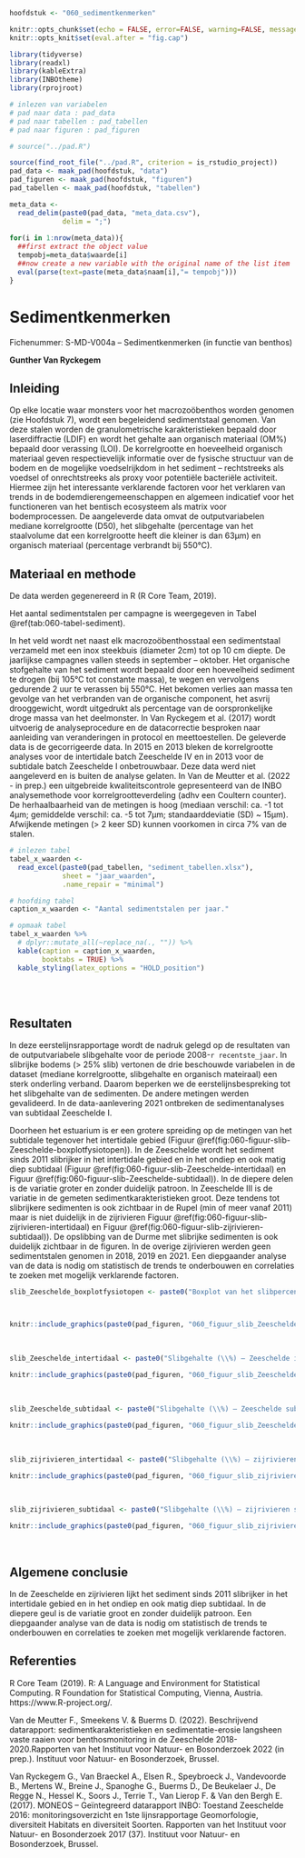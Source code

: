 
```r

hoofdstuk <- "060_sedimentkenmerken"

```


```r

knitr::opts_chunk$set(echo = FALSE, error=FALSE, warning=FALSE, message=FALSE, cache=FALSE, fig.pos = "H", out.extra = '')
knitr::opts_knit$set(eval.after = "fig.cap")


```


```r

library(tidyverse)
library(readxl)
library(kableExtra)
library(INBOtheme)
library(rprojroot)

```


```r

# inlezen van variabelen
# pad naar data : pad_data
# pad naar tabellen : pad_tabellen
# pad naar figuren : pad_figuren

# source("../pad.R")

source(find_root_file("../pad.R", criterion = is_rstudio_project))
pad_data <- maak_pad(hoofdstuk, "data")
pad_figuren <- maak_pad(hoofdstuk, "figuren")
pad_tabellen <- maak_pad(hoofdstuk, "tabellen")
```


```r

meta_data <- 
  read_delim(paste0(pad_data, "meta_data.csv"),
             delim = ";")
  
for(i in 1:nrow(meta_data)){
  ##first extract the object value
  tempobj=meta_data$waarde[i]
  ##now create a new variable with the original name of the list item
  eval(parse(text=paste(meta_data$naam[i],"= tempobj")))
}

```



# Sedimentkenmerken

Fichenummer: S-MD-V004a – Sedimentkenmerken (in functie van benthos) 

__Gunther Van Ryckegem__


## Inleiding

Op elke locatie waar monsters voor het macrozoöbenthos worden genomen (zie Hoofdstuk 7), wordt een begeleidend sedimentstaal genomen. Van deze stalen worden de granulometrische karakteristieken bepaald door laserdiffractie (LDIF) en wordt het gehalte aan organisch materiaal (OM%) bepaald door verassing (LOI). 
De korrelgrootte en hoeveelheid organisch materiaal geven respectievelijk informatie over de fysische structuur van de bodem en de mogelijke voedselrijkdom in het sediment – rechtstreeks als voedsel of onrechtstreeks als proxy voor potentiële bacteriële activiteit. Hiermee zijn het interessante verklarende factoren voor het verklaren van trends in de bodemdierengemeenschappen en algemeen indicatief voor het functioneren van het bentisch ecosysteem als matrix voor bodemprocessen. 
De aangeleverde data omvat de outputvariabelen mediane korrelgrootte (D50), het slibgehalte (percentage van het staalvolume dat een korrelgrootte heeft die kleiner is dan 63µm) en organisch materiaal (percentage verbrandt bij 550°C).


## Materiaal en methode

De data werden gegenereerd in R (R Core Team, 2019).

Het aantal sedimentstalen per campagne is weergegeven in Tabel \@ref(tab:060-tabel-sediment).

In het veld wordt net naast elk macrozoöbenthosstaal een sedimentstaal verzameld met een inox steekbuis (diameter 2cm) tot op 10 cm diepte. De jaarlijkse campagnes vallen steeds in september – oktober. 
Het organische stofgehalte van het sediment wordt bepaald door een hoeveelheid sediment te drogen (bij 105°C tot constante massa), te wegen en vervolgens gedurende 2 uur te verassen bij 550°C. Het bekomen verlies aan massa ten gevolge van het verbranden van de organische component, het asvrij drooggewicht, wordt uitgedrukt als percentage van de oorspronkelijke droge massa van het deelmonster.
In Van Ryckegem et al. (2017) wordt uitvoerig de analyseprocedure en de datacorrectie besproken naar aanleiding van veranderingen in protocol en meettoestellen. De geleverde data is de gecorrigeerde data. In 2015 en 2013 bleken de korrelgrootte analyses voor de intertidale batch Zeeschelde IV en in 2013 voor de subtidale batch Zeeschelde I onbetrouwbaar. Deze data werd niet aangeleverd en is buiten de analyse gelaten.
In Van de Meutter et al. (2022 - in prep.) een uitgebreide kwaliteitscontrole gepresenteerd van de INBO analysemethode voor korrelgrootteverdeling (adhv een Coultern counter). De herhaalbaarheid van de metingen is hoog (mediaan verschil: ca. -1 tot 4µm; gemiddelde verschil: ca. -5 tot 7µm; standaarddeviatie (SD) ~ 15µm). Afwijkende metingen (> 2 keer SD) kunnen voorkomen in circa 7% van de stalen.  


```r

# inlezen tabel
tabel_x_waarden <-
  read_excel(paste0(pad_tabellen, "sediment_tabellen.xlsx"),
             sheet = "jaar_waarden",
             .name_repair = "minimal")

# hoofding tabel
caption_x_waarden <- "Aantal sedimentstalen per jaar."

# opmaak tabel
tabel_x_waarden %>%
  # dplyr::mutate_all(~replace_na(., "")) %>%
  kable(caption = caption_x_waarden,
        booktabs = TRUE) %>%
  kable_styling(latex_options = "HOLD_position")

```

<!-- lege lijn na tabel -->
<br/>
<br/>



## Resultaten

In deze eerstelijnsrapportage wordt de nadruk gelegd op de resultaten van de outputvariabele slibgehalte voor de periode 2008-`r recentste_jaar`. In slibrijke bodems (> 25% slib) vertonen de drie beschouwde variabelen in de dataset (mediane korrelgrootte, slibgehalte en organisch mateiraal) een sterk onderling verband. Daarom beperken we de eerstelijnsbespreking tot het slibgehalte van de sedimenten. De andere metingen werden gevalideerd. In de data-aanlevering 2021 ontbreken de sedimentanalyses van subtidaal Zeeschelde I. 


Doorheen het estuarium is er een grotere spreiding op de metingen van het subtidale tegenover het intertidale gebied (Figuur \@ref(fig:060-figuur-slib-Zeeschelde-boxplotfysiotopen)). 
In de Zeeschelde wordt het sediment sinds 2011 slibrijker in het intertidale gebied en in het ondiep en ook matig diep subtidaal (Figuur \@ref(fig:060-figuur-slib-Zeeschelde-intertidaal) en Figuur \@ref(fig:060-figuur-slib-Zeeschelde-subtidaal)). In de diepere delen is de variatie groter en zonder duidelijk patroon. In Zeeschelde III is de variatie in de gemeten sedimentkarakteristieken groot. 
Deze tendens tot slibrijkere sedimenten is ook zichtbaar in de Rupel (min of meer vanaf 2011) maar is niet duidelijk in de zijrivieren Figuur \@ref(fig:060-figuur-slib-zijrivieren-intertidaal) en Figuur \@ref(fig:060-figuur-slib-zijrivieren-subtidaal)). De opslibbing van de Durme met slibrijke sedimenten is ook duidelijk zichtbaar in de figuren. In de overige zijrivieren werden geen sedimentstalen genomen in 2018, 2019 en 2021. Een diepgaander analyse van de data is nodig om statistisch de trends te onderbouwen en correlaties te zoeken met mogelijk verklarende factoren.
```r

slib_Zeeschelde_boxplotfysiotopen <- paste0("Boxplot van het slibpercentage per fysiotoop in het intertidaal en subtidaal van de Zeeschelde (data 2008-",recentste_jaar,").")



knitr::include_graphics(paste0(pad_figuren, "060_figuur_slib_Zeeschelde_boxplotfysiotopen.jpg"))

```

<br/>

```r

slib_Zeeschelde_intertidaal <- paste0("Slibgehalte (\\%) – Zeeschelde intertidaal. Geen data in 2015 en 2013 voor intertidaal Zeeschelde IV. (data 2008-",recentste_jaar,").")

knitr::include_graphics(paste0(pad_figuren, "060_figuur_slib_Zeeschelde_intertidaal.jpg"))

```

<br/>


```r

slib_Zeeschelde_subtidaal <- paste0("Slibgehalte (\\%) – Zeeschelde subtidaal. Geen data in 2013 voor subtidaal Zeeschelde I. (data 2008-",recentste_jaar,").")

knitr::include_graphics(paste0(pad_figuren, "060_figuur_slib_Zeeschelde_subtidaal.jpg"))

```

<br/>

```r

slib_zijrivieren_intertidaal <- paste0("Slibgehalte (\\%) – zijrivieren intertidaal. In 2018, 2019 en 2021 werden de zijrivieren Nete, Dijle en Zenne niet bemonsterd. (data 2008-",recentste_jaar,").")

knitr::include_graphics(paste0(pad_figuren, "060_figuur_slib_zijrivieren_intertidaal.jpg"))

```

<br/>

```r

slib_zijrivieren_subtidaal <- paste0("Slibgehalte (\\%) – zijrivieren subtidaal. In 2018, 2019 en 2021 werden de zijrivieren Nete, Dijle en Zenne niet bemonsterd. (data 2008-",recentste_jaar,").")

knitr::include_graphics(paste0(pad_figuren, "060_figuur_slib_zijrivieren_subtidaal.jpg"))

```

<br/>

## Algemene conclusie

In de Zeeschelde en zijrivieren lijkt het sediment sinds 2011 slibrijker in het intertidale gebied en in het ondiep en ook matig diep subtidaal. In de diepere geul is de variatie groot en zonder duidelijk patroon. Een diepgaander analyse van de data is nodig om statistisch de trends te onderbouwen en correlaties te zoeken met mogelijk verklarende factoren.  


## Referenties

R Core Team (2019). R: A Language and Environment for Statistical Computing. R Foundation for
Statistical Computing, Vienna, Austria. https://www.R-project.org/.

Van de Meutter F., Smeekens V. & Buerms D. (2022). Beschrijvend datarapport: sedimentkarakteristieken en sedimentatie-erosie langsheen vaste raaien voor benthosmonitoring in de Zeeschelde 2018-2020.Rapporten van het Instituut voor Natuur- en Bosonderzoek 2022 (in prep.). Instituut voor Natuur- en Bosonderzoek, Brussel. 

Van Ryckegem G., Van Braeckel A., Elsen R., Speybroeck J., Vandevoorde B., Mertens W., Breine J., Spanoghe G., Buerms D., De Beukelaer J., De Regge N., Hessel K., Soors J., Terrie T., Van Lierop F. & Van den Bergh E. (2017). MONEOS – Geïntegreerd datarapport INBO: Toestand Zeeschelde 2016: monitoringsoverzicht en 1ste lijnsrapportage Geomorfologie, diversiteit Habitats en diversiteit Soorten. Rapporten van het Instituut voor Natuur- en Bosonderzoek 2017 (37). Instituut voor Natuur- en Bosonderzoek, Brussel. 